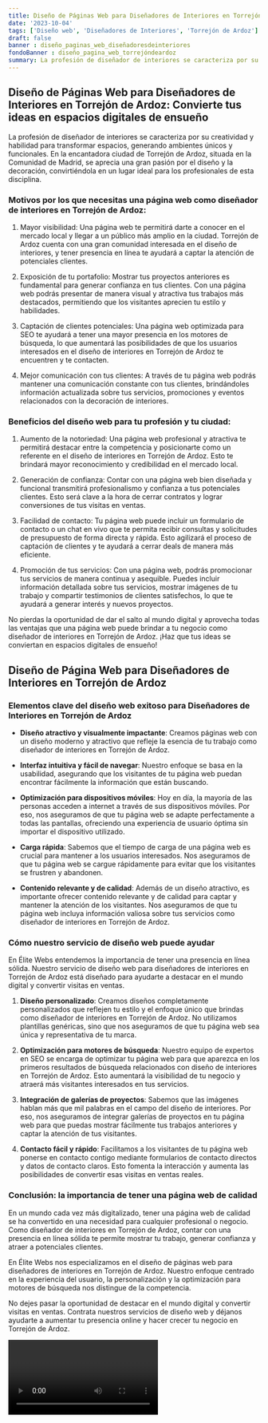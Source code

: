 ```yaml
---
title: Diseño de Páginas Web para Diseñadores de Interiores en Torrejón de Ardoz
date: '2023-10-04'
tags: ['Diseño web', 'Diseñadores de Interiores', 'Torrejón de Ardoz']
draft: false
banner : diseño_paginas_web_diseñadoresdeinteriores
fondoBanner : diseño_pagina_web_torrejóndeardoz
summary: La profesión de diseñador de interiores se caracteriza por su creatividad y habilidad para transformar espacios, generando ambientes únicos y funcionales. En la encantadora ciudad de Torrejón de Ardoz, situada en la Comunidad de Madrid, se aprecia una gran pasión por el diseño y la decoración, convirtiéndola en un lugar ideal para los profesionales de esta disciplina. 
---
```


## Diseño de Páginas Web para Diseñadores de Interiores en Torrejón de Ardoz: Convierte tus ideas en espacios digitales de ensueño

La profesión de diseñador de interiores se caracteriza por su creatividad y habilidad para transformar espacios, generando ambientes únicos y funcionales. En la encantadora ciudad de Torrejón de Ardoz, situada en la Comunidad de Madrid, se aprecia una gran pasión por el diseño y la decoración, convirtiéndola en un lugar ideal para los profesionales de esta disciplina. 

### Motivos por los que necesitas una página web como diseñador de interiores en Torrejón de Ardoz:

1. Mayor visibilidad: Una página web te permitirá darte a conocer en el mercado local y llegar a un público más amplio en la ciudad. Torrejón de Ardoz cuenta con una gran comunidad interesada en el diseño de interiores, y tener presencia en línea te ayudará a captar la atención de potenciales clientes.

2. Exposición de tu portafolio: Mostrar tus proyectos anteriores es fundamental para generar confianza en tus clientes. Con una página web podrás presentar de manera visual y atractiva tus trabajos más destacados, permitiendo que los visitantes aprecien tu estilo y habilidades.

3. Captación de clientes potenciales: Una página web optimizada para SEO te ayudará a tener una mayor presencia en los motores de búsqueda, lo que aumentará las posibilidades de que los usuarios interesados en el diseño de interiores en Torrejón de Ardoz te encuentren y te contacten.

4. Mejor comunicación con tus clientes: A través de tu página web podrás mantener una comunicación constante con tus clientes, brindándoles información actualizada sobre tus servicios, promociones y eventos relacionados con la decoración de interiores.

### Beneficios del diseño web para tu profesión y tu ciudad:

1. Aumento de la notoriedad: Una página web profesional y atractiva te permitirá destacar entre la competencia y posicionarte como un referente en el diseño de interiores en Torrejón de Ardoz. Esto te brindará mayor reconocimiento y credibilidad en el mercado local.

2. Generación de confianza: Contar con una página web bien diseñada y funcional transmitirá profesionalismo y confianza a tus potenciales clientes. Esto será clave a la hora de cerrar contratos y lograr conversiones de tus visitas en ventas.

3. Facilidad de contacto: Tu página web puede incluir un formulario de contacto o un chat en vivo que te permita recibir consultas y solicitudes de presupuesto de forma directa y rápida. Esto agilizará el proceso de captación de clientes y te ayudará a cerrar deals de manera más eficiente.

4. Promoción de tus servicios: Con una página web, podrás promocionar tus servicios de manera continua y asequible. Puedes incluir información detallada sobre tus servicios, mostrar imágenes de tu trabajo y compartir testimonios de clientes satisfechos, lo que te ayudará a generar interés y nuevos proyectos.

No pierdas la oportunidad de dar el salto al mundo digital y aprovecha todas las ventajas que una página web puede brindar a tu negocio como diseñador de interiores en Torrejón de Ardoz. ¡Haz que tus ideas se conviertan en espacios digitales de ensueño!

<GifSeo />

<Cta />

## Diseño de Página Web para Diseñadores de Interiores en Torrejón de Ardoz

### Elementos clave del diseño web exitoso para Diseñadores de Interiores en Torrejón de Ardoz

- **Diseño atractivo y visualmente impactante**: Creamos páginas web con un diseño moderno y atractivo que refleje la esencia de tu trabajo como diseñador de interiores en Torrejón de Ardoz.

- **Interfaz intuitiva y fácil de navegar**: Nuestro enfoque se basa en la usabilidad, asegurando que los visitantes de tu página web puedan encontrar fácilmente la información que están buscando.

- **Optimización para dispositivos móviles**: Hoy en día, la mayoría de las personas acceden a internet a través de sus dispositivos móviles. Por eso, nos aseguramos de que tu página web se adapte perfectamente a todas las pantallas, ofreciendo una experiencia de usuario óptima sin importar el dispositivo utilizado.

- **Carga rápida**: Sabemos que el tiempo de carga de una página web es crucial para mantener a los usuarios interesados. Nos aseguramos de que tu página web se cargue rápidamente para evitar que los visitantes se frustren y abandonen.

- **Contenido relevante y de calidad**: Además de un diseño atractivo, es importante ofrecer contenido relevante y de calidad para captar y mantener la atención de los visitantes. Nos aseguramos de que tu página web incluya información valiosa sobre tus servicios como diseñador de interiores en Torrejón de Ardoz.

### Cómo nuestro servicio de diseño web puede ayudar

En Élite Webs entendemos la importancia de tener una presencia en línea sólida. Nuestro servicio de diseño web para diseñadores de interiores en Torrejón de Ardoz está diseñado para ayudarte a destacar en el mundo digital y convertir visitas en ventas.

1. **Diseño personalizado**: Creamos diseños completamente personalizados que reflejen tu estilo y el enfoque único que brindas como diseñador de interiores en Torrejón de Ardoz. No utilizamos plantillas genéricas, sino que nos aseguramos de que tu página web sea única y representativa de tu marca.

2. **Optimización para motores de búsqueda**: Nuestro equipo de expertos en SEO se encarga de optimizar tu página web para que aparezca en los primeros resultados de búsqueda relacionados con diseño de interiores en Torrejón de Ardoz. Esto aumentará la visibilidad de tu negocio y atraerá más visitantes interesados en tus servicios.

3. **Integración de galerías de proyectos**: Sabemos que las imágenes hablan más que mil palabras en el campo del diseño de interiores. Por eso, nos aseguramos de integrar galerías de proyectos en tu página web para que puedas mostrar fácilmente tus trabajos anteriores y captar la atención de tus visitantes.

4. **Contacto fácil y rápido**: Facilitamos a los visitantes de tu página web ponerse en contacto contigo mediante formularios de contacto directos y datos de contacto claros. Esto fomenta la interacción y aumenta las posibilidades de convertir esas visitas en ventas reales.

### Conclusión: la importancia de tener una página web de calidad

En un mundo cada vez más digitalizado, tener una página web de calidad se ha convertido en una necesidad para cualquier profesional o negocio. Como diseñador de interiores en Torrejón de Ardoz, contar con una presencia en línea sólida te permite mostrar tu trabajo, generar confianza y atraer a potenciales clientes.

En Élite Webs nos especializamos en el diseño de páginas web para diseñadores de interiores en Torrejón de Ardoz. Nuestro enfoque centrado en la experiencia del usuario, la personalización y la optimización para motores de búsqueda nos distingue de la competencia.

No dejes pasar la oportunidad de destacar en el mundo digital y convertir visitas en ventas. Contrata nuestros servicios de diseño web y déjanos ayudarte a aumentar tu presencia online y hacer crecer tu negocio en Torrejón de Ardoz.

<Video />

<CtaBot job='Diseñadores de Interiores' city='Torrejón de Ardoz'/>

<Gmaps query='Torrejón de Ardoz+españa+maps' />